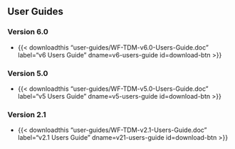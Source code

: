## User Guides
### Version 6.0

 - {{< downloadthis "user-guides/WF-TDM-v6.0-Users-Guide.doc"
label="v6 Users Guide" dname=v6-users-guide id=download-btn >}}

### Version 5.0

 - {{< downloadthis "user-guides/WF-TDM-v5.0-Users-Guide.doc"
label="v5 Users Guide" dname=v5-users-guide id=download-btn >}}

### Version 2.1

 - {{< downloadthis "user-guides/WF-TDM-v2.1-Users-Guide.doc"
label="v2.1 Users Guide" dname=v21-users-guide id=download-btn >}}




